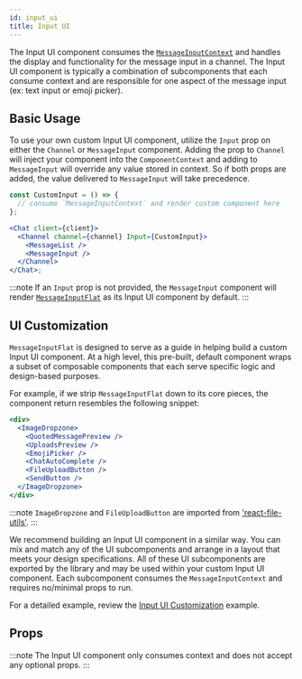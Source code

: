 ```yaml
---
id: input_ui
title: Input UI
---
```


The Input UI component consumes the [`MessageInputContext`](../contexts/message-input-context.mdx) and handles the display and functionality
for the message input in a channel. The Input UI component is typically a combination of subcomponents that each consume
context and are responsible for one aspect of the message input (ex: text input or emoji picker).

## Basic Usage

To use your own custom Input UI component, utilize the `Input` prop on either the `Channel` or `MessageInput` component. Adding the
prop to `Channel` will inject your component into the `ComponentContext` and adding to `MessageInput` will override
any value stored in context. So if both props are added, the value delivered to `MessageInput` will take precedence.

```jsx
const CustomInput = () => {
  // consume `MessageInputContext` and render custom component here
};

<Chat client={client}>
  <Channel channel={channel} Input={CustomInput}>
    <MessageList />
    <MessageInput />
  </Channel>
</Chat>;
```

:::note
If an `Input` prop is not provided, the `MessageInput` component will render [`MessageInputFlat`](https://github.com/GetStream/stream-chat-react/blob/master/src/components/MessageInput/MessageInputFlat.tsx)
as its Input UI component by default.
:::

## UI Customization

`MessageInputFlat` is designed to serve as a guide in helping build a custom Input UI component. At a high level, this
pre-built, default component wraps a subset of composable components that each serve specific logic and design-based purposes.

For example, if we strip `MessageInputFlat` down to its core pieces, the component return resembles the following snippet:

```jsx
<div>
  <ImageDropzone>
    <QuotedMessagePreview />
    <UploadsPreview />
    <EmojiPicker />
    <ChatAutoComplete />
    <FileUploadButton />
    <SendButton />
  </ImageDropzone>
</div>
```

:::note
`ImageDropzone` and `FileUploadButton` are imported from ['react-file-utils'](https://www.npmjs.com/package/react-file-utils).
:::

We recommend building an Input UI component in a similar way. You can mix and match any of the UI subcomponents and arrange
in a layout that meets your design specifications. All of these UI subcomponents are exported by the library and may be used within
your custom Input UI component. Each subcomponent consumes the `MessageInputContext` and requires no/minimal props to run.

For a detailed example, review the [Input UI Customization](../../guides/theming/input-ui.mdx) example.

## Props

:::note
The Input UI component only consumes context and does not accept any optional props.
:::
